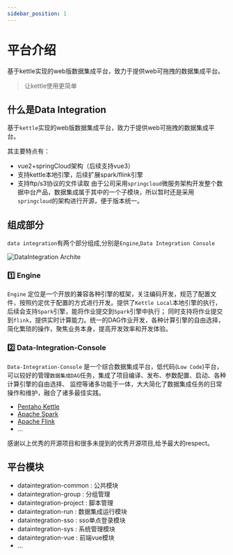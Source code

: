 ```yaml
---
sidebar_position: 1
---
```



# 平台介绍
基于kettle实现的web版数据集成平台，致力于提供web可拖拽的数据集成平台。

> 让kettle使用更简单

## 什么是Data Integration

基于`kettle`实现的web版数据集成平台，致力于提供web可拖拽的数据集成平台。

其主要特点有：
* vue2+springCloud架构（后续支持vue3）
* 支持kettle本地引擎，后续扩展spark/flink引擎
* 支持ftp/s3协议的文件读取
由于公司采用`springcloud`微服务架构开发整个数据中台产品，数据集成属于其中的一个子模块，所以暂时还是采用`springcloud`的架构进行开源，便于版本统一。

## ‍组成部分

`data integration`有两个部分组成,分别是`Engine`,`Data Integration Console`

![DataIntegration Archite](/doc/image/dataintegration/dataintegration-archite.png)

### 1️⃣ Engine

`Engine` 定位是一个开放的兼容各种引擎的框架，关注编码开发，规范了配置文件，按照约定优于配置的方式进行开发。提供了`Kettle Local`本地引擎的执行，后续会支持`Spark`引擎，能将作业提交到`Spark`引擎中执行；
同时支持将作业提交到`flink`，提供实时计算能力。统一的DAG作业开发，各种计算引擎的自由选择，简化繁琐的操作，聚焦业务本身，提高开发效率和开发体验。

### 2️⃣ Data-Integration-Console

`Data-Integration-Console` 是一个综合数据集成平台，低代码(`Low Code`)平台，可以较好的管理`数据集成DAG`任务，集成了项目编译、发布、参数配置、启动、各种计算引擎的自由选择、
监控等诸多功能于一体，大大简化了数据集成任务的日常操作和维护，融合了诸多最佳实践。

* [Pentaho Kettle](https://www.hitachivantara.com/en-us/home.html)
* [Apache Spark](http://spark.apache.org)
* [Apache Flink](http://flink.apache.org)
* ...

感谢以上优秀的开源项目和很多未提到的优秀开源项目,给予最大的respect。

## 平台模块

* dataintegration-common : 公共模块
* dataintegration-group : 分组管理
* dataintegration-project : 脚本管理
* dataintegration-run : 数据集成运行模块
* dataintegration-sso : sso单点登录模块
* dataintegration-sys : 系统管理模块
* dataintegration-vue : 前端vue模块
* ...

